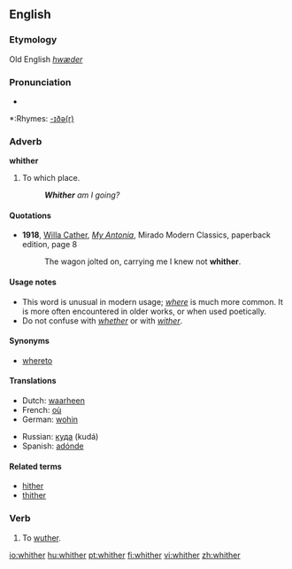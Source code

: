 ==English==

===Etymology===
Old English ''[[hwæder]]''

===Pronunciation===
*{{audio|en-us-whither.ogg|Audio (US)}}

*:Rhymes: [[Rhymes:English:-ɪðə(r)|-ɪðə(r)]]

===Adverb===
'''whither'''

# To which place.
#: '''''Whither''' am I going?''

====Quotations====
*'''1918''', [[w:Willa Cather|Willa Cather]], ''[[w:My Antonia|My Antonia]]'', Mirado Modern Classics, paperback edition, page 8
*:The wagon jolted on, carrying me I knew not '''whither'''.

====Usage notes====
*This word is unusual in modern usage; ''[[where]]'' is much more common. It is more often encountered in older works, or when used poetically.
*Do not confuse with ''[[whether]]'' or with ''[[wither]]''.

====Synonyms====
*[[whereto]]

====Translations====
{{trans-top|to which place}}
*Dutch: [[waarheen]]
*French: [[où]]
*German: [[wohin]]
{{trans-mid}}
*Russian: [[куда]] (kudá)
*Spanish: [[adónde]]
{{trans-bottom}}

====Related terms====
*[[hither]]
*[[thither]]

===Verb===
{{en-verb}}

# {{context|intransitive|dialectal}} To [[wuther]].

[[io:whither]]
[[hu:whither]]
[[pt:whither]]
[[fi:whither]]
[[vi:whither]]
[[zh:whither]]